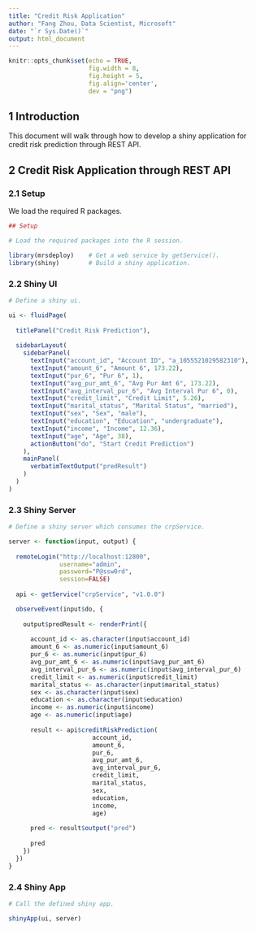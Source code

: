 ```yaml
---
title: "Credit Risk Application"
author: "Fang Zhou, Data Scientist, Microsoft"
date: "`r Sys.Date()`"
output: html_document
---
```


```r
knitr::opts_chunk$set(echo = TRUE,
                      fig.width = 8,
                      fig.height = 5,
                      fig.align='center',
                      dev = "png")
```

## 1 Introduction

This document will walk through how to develop a shiny application for credit risk prediction through REST API.

## 2 Credit Risk Application through REST API

### 2.1 Setup

We load the required R packages.

```r
## Setup

# Load the required packages into the R session.

library(mrsdeploy)    # Get a web service by getService().
library(shiny)        # Build a shiny application.
```

### 2.2 Shiny UI

```r
# Define a shiny ui.

ui <- fluidPage(
  
  titlePanel("Credit Risk Prediction"),
  
  sidebarLayout(
    sidebarPanel(
      textInput("account_id", "Account ID", "a_1055521029582310"),
      textInput("amount_6", "Amount 6", 173.22),
      textInput("pur_6", "Pur 6", 1),
      textInput("avg_pur_amt_6", "Avg Pur Amt 6", 173.22),
      textInput("avg_interval_pur_6", "Avg Interval Pur 6", 0),
      textInput("credit_limit", "Credit Limit", 5.26),
      textInput("marital_status", "Marital Status", "married"),
      textInput("sex", "Sex", "male"),
      textInput("education", "Education", "undergraduate"),
      textInput("income", "Income", 12.36),
      textInput("age", "Age", 38),
      actionButton("do", "Start Credit Prediction")
    ),
    mainPanel(
      verbatimTextOutput("predResult")
    )
  )
)
```

### 2.3 Shiny Server

```r
# Define a shiny server which consumes the crpService.

server <- function(input, output) {
  
  remoteLogin("http://localhost:12800", 
              username="admin", 
              password="P@ssw0rd",
              session=FALSE)
  
  api <- getService("crpService", "v1.0.0")

  observeEvent(input$do, {
    
    output$predResult <- renderPrint({
      
      account_id <- as.character(input$account_id)
      amount_6 <- as.numeric(input$amount_6)
      pur_6 <- as.numeric(input$pur_6)
      avg_pur_amt_6 <- as.numeric(input$avg_pur_amt_6)
      avg_interval_pur_6 <- as.numeric(input$avg_interval_pur_6)
      credit_limit <- as.numeric(input$credit_limit)
      marital_status <- as.character(input$marital_status)
      sex <- as.character(input$sex)
      education <- as.character(input$education)
      income <- as.numeric(input$income)
      age <- as.numeric(input$age)
    
      result <- api$creditRiskPrediction(
                       account_id,
                       amount_6,
                       pur_6,
                       avg_pur_amt_6,
                       avg_interval_pur_6,
                       credit_limit,
                       marital_status,
                       sex,
                       education,
                       income,
                       age)
      
      pred <- result$output("pred")
      
      pred
    })
  })
}
```

### 2.4 Shiny App

```r
# Call the defined shiny app.

shinyApp(ui, server)
```

